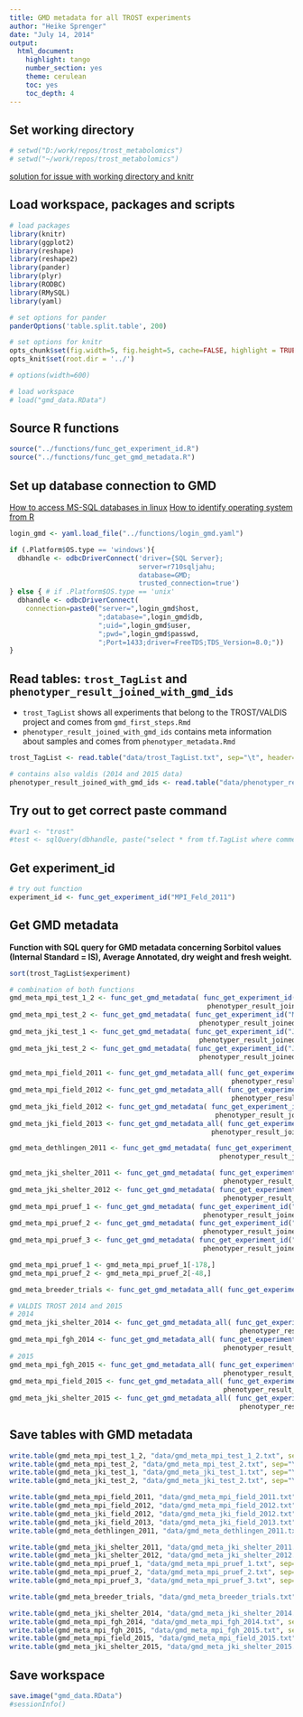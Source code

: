 ```yaml
---
title: GMD metadata for all TROST experiments
author: "Heike Sprenger"
date: "July 14, 2014"
output:
  html_document:
    highlight: tango
    number_section: yes
    theme: cerulean
    toc: yes
    toc_depth: 4
---
```


## Set working directory
```r
# setwd("D:/work/repos/trost_metabolomics")
# setwd("~/work/repos/trost_metabolomics")
```

[solution for issue with working directory and knitr](https://github.com/yihui/knitr/issues/277)

## Load workspace, packages and scripts
```r
# load packages
library(knitr)
library(ggplot2)
library(reshape)
library(reshape2)
library(pander)
library(plyr)
library(RODBC)
library(RMySQL)
library(yaml)

# set options for pander
panderOptions('table.split.table', 200)

# set options for knitr
opts_chunk$set(fig.width=5, fig.height=5, cache=FALSE, highlight = TRUE, fig.show="asis")
opts_knit$set(root.dir = '../')

# options(width=600)

# load workspace
# load("gmd_data.RData")
```


## Source R functions
```r
source("../functions/func_get_experiment_id.R")
source("../functions/func_get_gmd_metadata.R")
```


## Set up database connection to GMD
[How to access MS-SQL databases in linux](http://wiki.mpimp-golm.mpg.de/index.php/Access_MSSQL_databases)
[How to identify operating system from R](http://conjugateprior.org/2015/06/identifying-the-os-from-r/)

```r

login_gmd <- yaml.load_file("../functions/login_gmd.yaml")

if (.Platform$OS.type == 'windows'){
  dbhandle <- odbcDriverConnect('driver={SQL Server}; 
                                server=r710sqljahu; 
                                database=GMD; 
                                trusted_connection=true')
} else { # if .Platform$OS.type == 'unix'
  dbhandle <- odbcDriverConnect(
    connection=paste0("server=",login_gmd$host,
                      ";database=",login_gmd$db,
                      ";uid=",login_gmd$user,
                      ";pwd=",login_gmd$passwd,
                      ";Port=1433;driver=FreeTDS;TDS_Version=8.0;"))
}
```


## Read tables: ``trost_TagList`` and ``phenotyper_result_joined_with_gmd_ids``

* ``trost_TagList`` shows all experiments that belong to the TROST/VALDIS project and comes from ``gmd_first_steps.Rmd``
* ``phenotyper_result_joined_with_gmd_ids`` contains meta information about samples and comes from ``phenotyper_metadata.Rmd``

```r
trost_TagList <- read.table("data/trost_TagList.txt", sep="\t", header=TRUE)

# contains also valdis (2014 and 2015 data)
phenotyper_result_joined_with_gmd_ids <- read.table("data/phenotyper_result_joined_with_gmd_ids.txt", sep="\t", header=TRUE)
```


## Try out to get correct paste command
```r
#var1 <- "trost"
#test <- sqlQuery(dbhandle, paste("select * from tf.TagList where comment=","\'", var1, "\'", sep=""))
```


## Get experiment_id
```r
# try out function
experiment_id <- func_get_experiment_id("MPI_Feld_2011")
```


## Get GMD metadata
**Function with SQL query for GMD metadata concerning Sorbitol values (Internal Standard = IS), Average Annotated, dry weight and fresh weight.**
```r
sort(trost_TagList$experiment)

# combination of both functions
gmd_meta_mpi_test_1_2 <- func_get_gmd_metadata( func_get_experiment_id("MPI_Test1_2") , 
                                                 phenotyper_result_joined_with_gmd_ids)
gmd_meta_mpi_test_2 <- func_get_gmd_metadata( func_get_experiment_id("MPI_Test2") , 
                                               phenotyper_result_joined_with_gmd_ids)
gmd_meta_jki_test_1 <- func_get_gmd_metadata( func_get_experiment_id("JKI_Test1") , 
                                               phenotyper_result_joined_with_gmd_ids)
gmd_meta_jki_test_2 <- func_get_gmd_metadata( func_get_experiment_id("JKI_Test2") , 
                                               phenotyper_result_joined_with_gmd_ids)

gmd_meta_mpi_field_2011 <- func_get_gmd_metadata_all( func_get_experiment_id("MPI_Feld_2011") , 
                                                       phenotyper_result_joined_with_gmd_ids)
gmd_meta_mpi_field_2012 <- func_get_gmd_metadata_all( func_get_experiment_id("MPI_Feld_2012") , 
                                                       phenotyper_result_joined_with_gmd_ids)
gmd_meta_jki_field_2012 <- func_get_gmd_metadata( func_get_experiment_id("JKI_Feld_2012") , 
                                                   phenotyper_result_joined_with_gmd_ids)
gmd_meta_jki_field_2013 <- func_get_gmd_metadata_all( func_get_experiment_id("JKI_Feld_2013") , 
                                                  phenotyper_result_joined_with_gmd_ids)

gmd_meta_dethlingen_2011 <- func_get_gmd_metadata( func_get_experiment_id("Dethlingen_2011") , 
                                                    phenotyper_result_joined_with_gmd_ids)

gmd_meta_jki_shelter_2011 <- func_get_gmd_metadata( func_get_experiment_id("JKI_Shelter_2011") , 
                                                     phenotyper_result_joined_with_gmd_ids)
gmd_meta_jki_shelter_2012 <- func_get_gmd_metadata( func_get_experiment_id("JKI_Shelter_2012") , 
                                                     phenotyper_result_joined_with_gmd_ids)
gmd_meta_mpi_pruef_1 <- func_get_gmd_metadata( func_get_experiment_id("MPI_Pruef1") , 
                                                phenotyper_result_joined_with_gmd_ids)
gmd_meta_mpi_pruef_2 <- func_get_gmd_metadata( func_get_experiment_id("MPI_Pruef2") , 
                                                phenotyper_result_joined_with_gmd_ids)
gmd_meta_mpi_pruef_3 <- func_get_gmd_metadata( func_get_experiment_id("MPI_Pruef3") , 
                                                phenotyper_result_joined_with_gmd_ids)

gmd_meta_mpi_pruef_1 <- gmd_meta_mpi_pruef_1[-178,]
gmd_meta_mpi_pruef_2 <- gmd_meta_mpi_pruef_2[-48,]

gmd_meta_breeder_trials <- func_get_gmd_metadata_all( func_get_experiment_id("breeder_trials") , phenotyper_result_joined_with_gmd_ids)

# VALDIS TROST 2014 and 2015
# 2014
gmd_meta_jki_shelter_2014 <- func_get_gmd_metadata_all( func_get_experiment_id("JKI_Shelter_2014"), 
                                                         phenotyper_result_joined_with_gmd_ids )
gmd_meta_mpi_fgh_2014 <- func_get_gmd_metadata_all( func_get_experiment_id("MPI_FGH_2014"), 
                                                     phenotyper_result_joined_with_gmd_ids)
# 2015
gmd_meta_mpi_fgh_2015 <- func_get_gmd_metadata_all( func_get_experiment_id("MPI_FGH_2015"), 
                                                     phenotyper_result_joined_with_gmd_ids)
gmd_meta_mpi_field_2015 <- func_get_gmd_metadata_all( func_get_experiment_id("MPI_Feld_2015"), 
                                                     phenotyper_result_joined_with_gmd_ids)
gmd_meta_jki_shelter_2015 <- func_get_gmd_metadata_all( func_get_experiment_id("JKI_Shelter_2015"), 
                                                         phenotyper_result_joined_with_gmd_ids )
```


## Save tables with GMD metadata
```r
write.table(gmd_meta_mpi_test_1_2, "data/gmd_meta_mpi_test_1_2.txt", sep="\t", quote=FALSE)
write.table(gmd_meta_mpi_test_2, "data/gmd_meta_mpi_test_2.txt", sep="\t", quote=FALSE)
write.table(gmd_meta_jki_test_1, "data/gmd_meta_jki_test_1.txt", sep="\t", quote=FALSE)
write.table(gmd_meta_jki_test_2, "data/gmd_meta_jki_test_2.txt", sep="\t", quote=FALSE)

write.table(gmd_meta_mpi_field_2011, "data/gmd_meta_mpi_field_2011.txt", sep="\t", quote=FALSE)
write.table(gmd_meta_mpi_field_2012, "data/gmd_meta_mpi_field_2012.txt", sep="\t", quote=FALSE)
write.table(gmd_meta_jki_field_2012, "data/gmd_meta_jki_field_2012.txt", sep="\t", quote=FALSE)
write.table(gmd_meta_jki_field_2013, "data/gmd_meta_jki_field_2013.txt", sep="\t", quote=FALSE)
write.table(gmd_meta_dethlingen_2011, "data/gmd_meta_dethlingen_2011.txt", sep="\t", quote=FALSE)

write.table(gmd_meta_jki_shelter_2011, "data/gmd_meta_jki_shelter_2011.txt", sep="\t", quote=FALSE)
write.table(gmd_meta_jki_shelter_2012, "data/gmd_meta_jki_shelter_2012.txt", sep="\t", quote=FALSE)
write.table(gmd_meta_mpi_pruef_1, "data/gmd_meta_mpi_pruef_1.txt", sep="\t", quote=FALSE)
write.table(gmd_meta_mpi_pruef_2, "data/gmd_meta_mpi_pruef_2.txt", sep="\t", quote=FALSE)
write.table(gmd_meta_mpi_pruef_3, "data/gmd_meta_mpi_pruef_3.txt", sep="\t", quote=FALSE)

write.table(gmd_meta_breeder_trials, "data/gmd_meta_breeder_trials.txt", sep="\t", quote=FALSE)

write.table(gmd_meta_jki_shelter_2014, "data/gmd_meta_jki_shelter_2014.txt", sep="\t", quote=FALSE)
write.table(gmd_meta_mpi_fgh_2014, "data/gmd_meta_mpi_fgh_2014.txt", sep="\t", quote=FALSE)
write.table(gmd_meta_mpi_fgh_2015, "data/gmd_meta_mpi_fgh_2015.txt", sep="\t", quote=FALSE)
write.table(gmd_meta_mpi_field_2015, "data/gmd_meta_mpi_field_2015.txt", sep="\t", quote=FALSE)
write.table(gmd_meta_jki_shelter_2015, "data/gmd_meta_jki_shelter_2015.txt", sep="\t", quote=FALSE)
```


## Save workspace
```r
save.image("gmd_data.RData")
#sessionInfo()
```